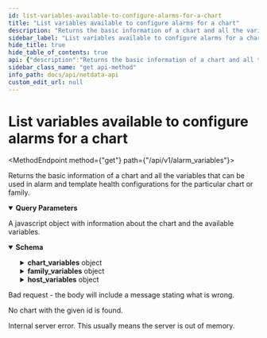 ```yaml
---
id: list-variables-available-to-configure-alarms-for-a-chart
title: "List variables available to configure alarms for a chart"
description: "Returns the basic information of a chart and all the variables that can be used in alarm and template health configurations for the particular chart or family."
sidebar_label: "List variables available to configure alarms for a chart"
hide_title: true
hide_table_of_contents: true
api: {"description":"Returns the basic information of a chart and all the variables that can be used in alarm and template health configurations for the particular chart or family.","parameters":[{"name":"chart","in":"query","description":"The id of the chart as returned by the /charts call.","required":true,"schema":{"type":"string","format":"as returned by /charts","default":"system.cpu"}}],"responses":{"200":{"description":"A javascript object with information about the chart and the available variables.","content":{"application/json":{"schema":{"type":"object","properties":{"chart":{"type":"string","description":"The unique id of the chart."},"chart_name":{"type":"string","description":"The name of the chart."},"cnart_context":{"type":"string","description":"The context of the chart. It is shared across multiple monitored software or hardware instances and used in alarm templates."},"family":{"type":"string","description":"The family of the chart."},"host":{"type":"string","description":"The host containing the chart."},"chart_variables":{"type":"object","additionalProperties":{"type":"object","properties":{"varname1":{"type":"number","format":"float"},"varname2":{"type":"number","format":"float"}},"title":"chart_variables"}},"family_variables":{"type":"object","properties":{"varname1":{"type":"number","format":"float"},"varname2":{"type":"number","format":"float"}}},"host_variables":{"type":"object","properties":{"varname1":{"type":"number","format":"float"},"varname2":{"type":"number","format":"float"}}}},"title":"alarm_variables"}}}},"400":{"description":"Bad request - the body will include a message stating what is wrong."},"404":{"description":"No chart with the given id is found."},"500":{"description":"Internal server error. This usually means the server is out of memory."}},"method":"get","path":"/api/v1/alarm_variables","servers":[{"url":"https://registry.my-netdata.io"},{"url":"http://registry.my-netdata.io"},{"url":"http://localhost:19999"}],"info":{"title":"Netdata API","description":"Real-time performance and health monitoring.","version":"1.38"},"postman":{"name":"List variables available to configure alarms for a chart","description":{"content":"Returns the basic information of a chart and all the variables that can be used in alarm and template health configurations for the particular chart or family.","type":"text/plain"},"url":{"path":["api","v1","alarm_variables"],"host":["{{baseUrl}}"],"query":[{"disabled":false,"description":{"content":"(Required) The id of the chart as returned by the /charts call.","type":"text/plain"},"key":"chart","value":""}],"variable":[]},"header":[{"key":"Accept","value":"application/json"}],"method":"GET"}}
sidebar_class_name: "get api-method"
info_path: docs/api/netdata-api
custom_edit_url: null
---
```



<h1 className={"openapi__heading"}>List variables available to configure alarms for a chart</h1>

<MethodEndpoint method={"get"} path={"/api/v1/alarm_variables"}></MethodEndpoint>



Returns the basic information of a chart and all the variables that can be used in alarm and template health configurations for the particular chart or family.

<details style={{"marginBottom":"1rem"}} className={"openapi-markdown__details"} data-collapsed={false} open={true}><summary style={{}}><strong>Query Parameters</strong></summary><div><ul><ParamsItem className={"paramsItem"} param={{"name":"chart","in":"query","description":"The id of the chart as returned by the /charts call.","required":true,"schema":{"type":"string","format":"as returned by /charts","default":"system.cpu"}}}></ParamsItem></ul></div></details><div><div><ApiTabs><TabItem label={"200"} value={"200"}><div>

A javascript object with information about the chart and the available variables.

</div><div><MimeTabs className={"openapi-tabs__mime"} schemaType={"response"}><TabItem label={"application/json"} value={"application/json"}><SchemaTabs className={"openapi-tabs__schema"}><TabItem label={"Schema"} value={"Schema"}><details style={{}} className={"openapi-markdown__details"} data-collapsed={false} open={true}><summary style={{"textAlign":"left"}}><strong>Schema</strong></summary><div style={{"textAlign":"left","marginLeft":"1rem"}}></div><ul style={{"marginLeft":"1rem"}}><SchemaItem collapsible={false} name={"chart"} required={false} schemaName={"string"} qualifierMessage={undefined} schema={{"type":"string","description":"The unique id of the chart."}}></SchemaItem><SchemaItem collapsible={false} name={"chart_name"} required={false} schemaName={"string"} qualifierMessage={undefined} schema={{"type":"string","description":"The name of the chart."}}></SchemaItem><SchemaItem collapsible={false} name={"cnart_context"} required={false} schemaName={"string"} qualifierMessage={undefined} schema={{"type":"string","description":"The context of the chart. It is shared across multiple monitored software or hardware instances and used in alarm templates."}}></SchemaItem><SchemaItem collapsible={false} name={"family"} required={false} schemaName={"string"} qualifierMessage={undefined} schema={{"type":"string","description":"The family of the chart."}}></SchemaItem><SchemaItem collapsible={false} name={"host"} required={false} schemaName={"string"} qualifierMessage={undefined} schema={{"type":"string","description":"The host containing the chart."}}></SchemaItem><SchemaItem collapsible={true} className={"schemaItem"}><details style={{}} className={"openapi-markdown__details"}><summary style={{}}><strong>chart_variables</strong><span style={{"opacity":"0.6"}}> object</span></summary><div style={{"marginLeft":"1rem"}}><SchemaItem collapsible={true} className={"schemaItem"}><details style={{}} className={"openapi-markdown__details"}><summary style={{}}><strong>property name*</strong><span style={{"opacity":"0.6"}}> object (chart_variables)</span></summary><div style={{"marginLeft":"1rem"}}><SchemaItem collapsible={false} name={"varname1"} required={false} schemaName={"float"} qualifierMessage={undefined} schema={{"type":"number","format":"float"}}></SchemaItem><SchemaItem collapsible={false} name={"varname2"} required={false} schemaName={"float"} qualifierMessage={undefined} schema={{"type":"number","format":"float"}}></SchemaItem></div></details></SchemaItem></div></details></SchemaItem><SchemaItem collapsible={true} className={"schemaItem"}><details style={{}} className={"openapi-markdown__details"}><summary style={{}}><strong>family_variables</strong><span style={{"opacity":"0.6"}}> object</span></summary><div style={{"marginLeft":"1rem"}}><SchemaItem collapsible={false} name={"varname1"} required={false} schemaName={"float"} qualifierMessage={undefined} schema={{"type":"number","format":"float"}}></SchemaItem><SchemaItem collapsible={false} name={"varname2"} required={false} schemaName={"float"} qualifierMessage={undefined} schema={{"type":"number","format":"float"}}></SchemaItem></div></details></SchemaItem><SchemaItem collapsible={true} className={"schemaItem"}><details style={{}} className={"openapi-markdown__details"}><summary style={{}}><strong>host_variables</strong><span style={{"opacity":"0.6"}}> object</span></summary><div style={{"marginLeft":"1rem"}}><SchemaItem collapsible={false} name={"varname1"} required={false} schemaName={"float"} qualifierMessage={undefined} schema={{"type":"number","format":"float"}}></SchemaItem><SchemaItem collapsible={false} name={"varname2"} required={false} schemaName={"float"} qualifierMessage={undefined} schema={{"type":"number","format":"float"}}></SchemaItem></div></details></SchemaItem></ul></details></TabItem><TabItem label={"Example (from schema)"} value={"Example (from schema)"}><ResponseSamples responseExample={"{\n  \"chart\": \"string\",\n  \"chart_name\": \"string\",\n  \"cnart_context\": \"string\",\n  \"family\": \"string\",\n  \"host\": \"string\",\n  \"chart_variables\": {},\n  \"family_variables\": {\n    \"varname1\": 0,\n    \"varname2\": 0\n  },\n  \"host_variables\": {\n    \"varname1\": 0,\n    \"varname2\": 0\n  }\n}"} language={"json"}></ResponseSamples></TabItem></SchemaTabs></TabItem></MimeTabs></div></TabItem><TabItem label={"400"} value={"400"}><div>

Bad request - the body will include a message stating what is wrong.

</div><div></div></TabItem><TabItem label={"404"} value={"404"}><div>

No chart with the given id is found.

</div><div></div></TabItem><TabItem label={"500"} value={"500"}><div>

Internal server error. This usually means the server is out of memory.

</div><div></div></TabItem></ApiTabs></div></div>
      